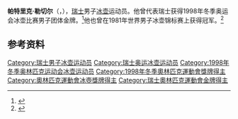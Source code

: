 {{NoteTA|G1=Sports}}
'''帕特里克·勒切尔'''（{{lang-de|Patrik Lörtscher}}，{{bd|1960年|3月19日||}}），[[瑞士|瑞士]]男子[[冰壶|冰壶]]运动员。他曾代表瑞士获得1998年冬季奥运会冰壶比赛男子团体金牌。<ref>{{Cite web|title=Patrik LOERTSCHER|url=https://www.olympic.org/patrik-loertscher|accessdate=2021-04-10|work=International Olympic Committee|archive-date=2021-04-11|archive-url=https://web.archive.org/web/20210411001616/https://www.olympic.org/patrik-loertscher|dead-url=no}}</ref>他也曾在1981年世界男子冰壶锦标赛上获得冠军。<ref>{{cite web|url=https://www.olympedia.org/athletes/100339|title=Patrik Lörtscher|work=Olympedia|accessdate=2021-04-11|archive-date=2021-04-11|archive-url=https://web.archive.org/web/20210411005314/https://www.olympedia.org/athletes/100339|dead-url=no}}</ref>

== 参考资料 ==
{{reflist}}

{{奥林匹克运动会冰壶比赛男子团体冠军}}

{{Authority control}}
{{DEFAULTSORT:Lörtscher, Patrik}}
[[Category:瑞士男子冰壶运动员|Category:瑞士男子冰壶运动员]]
[[Category:瑞士奥运冰壶运动员|Category:瑞士奥运冰壶运动员]]
[[Category:1998年冬季奥林匹克运动会冰壶运动员|Category:1998年冬季奥林匹克运动会冰壶运动员]]
[[Category:1998年冬季奧林匹克運動會獎牌得主|Category:1998年冬季奧林匹克運動會獎牌得主]]
[[Category:奧林匹克運動會冰壺獎牌得主|Category:奧林匹克運動會冰壺獎牌得主]]
[[Category:瑞士奧林匹克運動會金牌得主|Category:瑞士奧林匹克運動會金牌得主]]